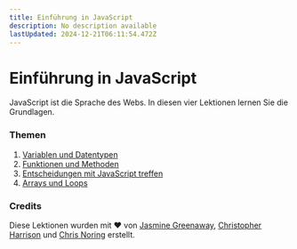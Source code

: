 ```yaml
---
title: Einführung in JavaScript
description: No description available
lastUpdated: 2024-12-21T06:11:54.472Z
---
```


# Einführung in JavaScript

JavaScript ist die Sprache des Webs. In diesen vier Lektionen lernen Sie die Grundlagen.

### Themen

1. [Variablen und Datentypen](../1-data-types/translations/README.de.md)
2. [Funktionen und Methoden](../2-functions-methods/translations/README.de.md)
3. [Entscheidungen mit JavaScript treffen](../3-making-decisions/translations/README.de.md)
4. [Arrays und Loops](../4-arrays-loops/translations/README.de.md)

### Credits

Diese Lektionen wurden mit ♥ ️von [Jasmine Greenaway](https://twitter.com/paladique), [Christopher Harrison](https://twitter.com/geektrainer) und [Chris Noring](https://twitter.com/chris_noring) erstellt.

